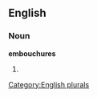 ==English==

===Noun===
'''embouchures'''

# {{plural of|[[embouchure]]}}

[[Category:English plurals]]
